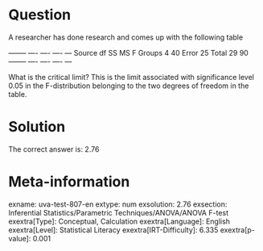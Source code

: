 Question
========

A researcher has done research and comes up with the following table

  -------- ---- ---- ---- --- Source df SS MS F Groups 4 40 Error 25 Total 29 90 -------- ---- ---- ---- ---

What is the critical limit? This is the limit associated with significance level 0.05 in the F-distribution belonging to the two degrees of freedom in the table.

Solution
========

The correct answer is: 2.76

Meta-information
================
exname: uva-test-807-en
extype: num
exsolution: 2.76
exsection: Inferential Statistics/Parametric Techniques/ANOVA/ANOVA F-test
exextra[Type]: Conceptual, Calculation
exextra[Language]: English
exextra[Level]: Statistical Literacy
exextra[IRT-Difficulty]: 6.335
exextra[p-value]: 0.001
